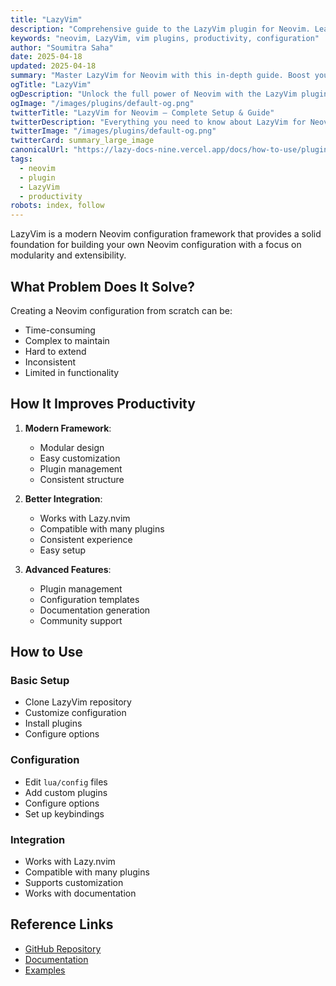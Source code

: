 ```yaml
---
title: "LazyVim"
description: "Comprehensive guide to the LazyVim plugin for Neovim. Learn setup, features, and best practices to enhance your workflow."
keywords: "neovim, LazyVim, vim plugins, productivity, configuration"
author: "Soumitra Saha"
date: 2025-04-18
updated: 2025-04-18
summary: "Master LazyVim for Neovim with this in-depth guide. Boost your coding productivity and editor experience."
ogTitle: "LazyVim"
ogDescription: "Unlock the full power of Neovim with the LazyVim plugin. Step-by-step instructions and expert tips."
ogImage: "/images/plugins/default-og.png"
twitterTitle: "LazyVim for Neovim – Complete Setup & Guide"
twitterDescription: "Everything you need to know about LazyVim for Neovim. Installation, configuration, and pro tips."
twitterImage: "/images/plugins/default-og.png"
twitterCard: summary_large_image
canonicalUrl: "https://lazy-docs-nine.vercel.app/docs/how-to-use/plugins/LazyVim"
tags:
  - neovim
  - plugin
  - LazyVim
  - productivity
robots: index, follow
---
```


LazyVim is a modern Neovim configuration framework that provides a solid foundation for building your own Neovim configuration with a focus on modularity and extensibility.

## What Problem Does It Solve?

Creating a Neovim configuration from scratch can be:

- Time-consuming
- Complex to maintain
- Hard to extend
- Inconsistent
- Limited in functionality

## How It Improves Productivity

1. **Modern Framework**:

   - Modular design
   - Easy customization
   - Plugin management
   - Consistent structure

2. **Better Integration**:

   - Works with Lazy.nvim
   - Compatible with many plugins
   - Consistent experience
   - Easy setup

3. **Advanced Features**:
   - Plugin management
   - Configuration templates
   - Documentation generation
   - Community support

## How to Use

### Basic Setup

- Clone LazyVim repository
- Customize configuration
- Install plugins
- Configure options

### Configuration

- Edit `lua/config` files
- Add custom plugins
- Configure options
- Set up keybindings

### Integration

- Works with Lazy.nvim
- Compatible with many plugins
- Supports customization
- Works with documentation

## Reference Links

- [GitHub Repository](https://github.com/LazyVim/LazyVim)
- [Documentation](https://github.com/LazyVim/LazyVim#-features)
- [Examples](https://github.com/LazyVim/LazyVim#-file-structure)
